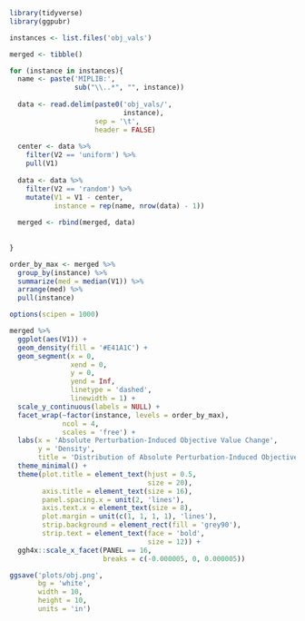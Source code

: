 ```{r}
library(tidyverse)
library(ggpubr)
```

```{r}
instances <- list.files('obj_vals')
```

```{r}
merged <- tibble()

for (instance in instances){
  name <- paste('MIPLIB:',
                sub("\\..*", "", instance))
                
  data <- read.delim(paste0('obj_vals/',
                            instance),
                     sep = '\t',
                     header = FALSE)
  
  center <- data %>% 
    filter(V2 == 'uniform') %>% 
    pull(V1)
  
  data <- data %>% 
    filter(V2 == 'random') %>% 
    mutate(V1 = V1 - center,
           instance = rep(name, nrow(data) - 1))
  
  merged <- rbind(merged, data)
  
  
}
```

```{r}
order_by_max <- merged %>%
  group_by(instance) %>%
  summarize(med = median(V1)) %>%
  arrange(med) %>%
  pull(instance)
```


```{r}
options(scipen = 1000)

merged %>% 
  ggplot(aes(V1)) +
  geom_density(fill = '#E41A1C') +
  geom_segment(x = 0,
               xend = 0,
               y = 0,
               yend = Inf,
               linetype = 'dashed',
               linewidth = 1) +
  scale_y_continuous(labels = NULL) +
  facet_wrap(~factor(instance, levels = order_by_max),
             ncol = 4,
             scales = 'free') +
  labs(x = 'Absolute Perturbation-Induced Objective Value Change',
       y = 'Density',
       title = 'Distribution of Absolute Perturbation-Induced Objective Value Changes') +
  theme_minimal() +
  theme(plot.title = element_text(hjust = 0.5,
                                  size = 20),
        axis.title = element_text(size = 16),
        panel.spacing.x = unit(2, 'lines'),
        axis.text.x = element_text(size = 8),
        plot.margin = unit(c(1, 1, 1, 1), 'lines'),
        strip.background = element_rect(fill = 'grey90'),
        strip.text = element_text(face = 'bold',
                                  size = 12)) +
  ggh4x::scale_x_facet(PANEL == 16,
                       breaks = c(-0.000005, 0, 0.000005))

ggsave('plots/obj.png',
       bg = 'white',
       width = 10,
       height = 10,
       units = 'in')
```